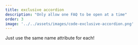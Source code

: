 ```yaml
---
title: exclusive accordion
description: "Only allow one FAQ to be open at a time"
order: 3
image: '../../assets/images/code-exclusive-accordion.png'
---
```



Just use the same name attribute for each!

<VideoPlayer
  classes="w-[500px] right-[200px] top-[20px]"
  name="exclusive-accordion"
/>

<Image src={screen} alt="" class="absolute z-1 w-[300px] right-[20px] top-[240px] hover:z-10" />